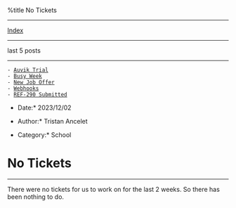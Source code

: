 %title No Tickets


---------------------------
[[index.wiki|Index]]
---------------------------

last 5 posts
---------------------------

 - [[1700863814-auvik-trial.wiki|Auvik Trial]]
 - [[1700345096-busy-week.wiki|Busy Week]]
 - [[1700104768-new-job-offer.wiki|New Job Offer]]
 - [[1699564352-webhooks.wiki|Webhooks]]
 - [[1699558725-ref-290-submitted.wiki|REF-290 Submitted]]

*Date:* 2023/12/02

*Author:* Tristan Ancelet

*Category:* School

= No Tickets =
--------------
There were no tickets for us to work on for the last 2 weeks. So there has been nothing to do.
